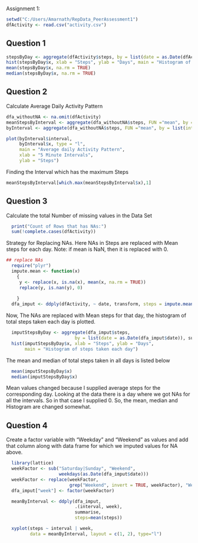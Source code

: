 Assignment 1:

```r
setwd("C:/Users/Amarnath/RepData_PeerAssessment1")
dfActivity <- read.csv("activity.csv")

```

Question 1
-------------

```r
stepsByDay <- aggregate(dfActivity$steps, by = list(date = as.Date(dfActivity$date)), sum)
hist(stepsByDay$x, xlab = "Steps", ylab = "Days", main = "Histogram of steps taken each day")
mean(stepsByDay$x, na.rm = TRUE)
median(stepsByDay$x, na.rm = TRUE)

```

Question 2
----------

Calculate Average Daily Activity Pattern

```r
dfa_withoutNA <- na.omit(dfActivity)
meanStepsByInterval <- aggregate(dfa_withoutNA$steps, FUN ="mean", by = list(dfa_withoutNA$interval), na.action = na.omit)
byInterval <- aggregate(dfa_withoutNA$steps, FUN ="mean", by = list(interval = dfa_withoutNA$interval), na.action = na.omit)

plot(byInterval$interval, 
     byInterval$x, type = "l", 
     main = "Average daily Activity Pattern",
     xlab = "5 Minute Intervals",
     ylab = "Steps")
```

Finding the Interval which has the maximum Steps

```r
meanStepsByInterval[which.max(meanStepsByInterval$x),1]

```

Question 3
----------
Calculate the total Number of missing values in the Data Set
```r
  print("Count of Rows that has NAs:")
  sum(!complete.cases(dfActivity))

````
Strategy for Replacing NAs. Here NAs in Steps are replaced with Mean steps for each day. Note: if mean is NaN, then it is replaced with 0.

```r
## replace NAs
  require("plyr")
  impute.mean <- function(x) 
    {
     y <- replace(x, is.na(x), mean(x, na.rm = TRUE)) 
     replace(y, is.nan(y), 0)
    
    }
  dfa_imput <- ddply(dfActivity, ~ date, transform, steps = impute.mean(steps))

````

Now, The NAs are replaced with Mean steps for that day, the histogram of total steps taken each day is plotted.

```r
  imputStepsByDay <- aggregate(dfa_imput$steps, 
                          by = list(date = as.Date(dfa_imput$date)), sum)
  hist(imputStepsByDay$x, xlab = "Steps", ylab = "Days", 
       main = "Histogram of steps taken each day")
`````

The mean and median of total steps taken in all days is listed below

```r
  mean(imputStepsByDay$x)
  median(imputStepsByDay$x)
```

Mean values changed because I supplied average steps for the corresponding day. Looking at the data there is a day where we got NAs  for all the intervals. So in that case I supplied 0. So, the mean, median and  Histogram are changed somewhat.

Question 4
----------

Create a factor variable with "Weekday" and "Weekend" as values and add that column along with data frame for which we imputed values for NA above.

````r
  library(lattice)
  weekFactor <- sub("Saturday|Sunday", "Weekend", 
                    weekdays(as.Date(dfa_imput$date)))
  weekFactor <- replace(weekFactor, 
                        grep("Weekend", invert = TRUE, weekFactor), "Weekday")
  dfa_imput["week"] <- factor(weekFactor)

  meanByInterval <- ddply(dfa_imput, 
                          .(interval, week), 
                          summarise, 
                          steps=mean(steps))

  xyplot(steps ~ interval | week, 
         data = meanByInterval, layout = c(1, 2), type="l")

````